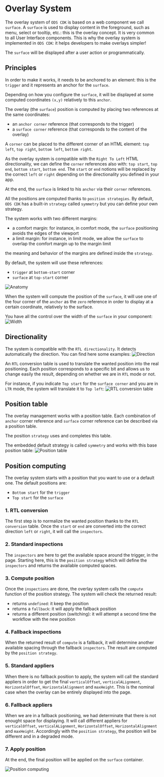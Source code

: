 # Overlay System

The overlay system of `ODS CDK` is based on a web component we call `surface`.
A `surface` is used to display content in the foreground, such as menu, select or tooltip, etc.:
this is the overlay concept. It is very common to all User Interface components.
This is why the overlay system is implemented in `ODS CDK`: it helps developers to make overlays simpler!

The `surface` will be displayed after a user action or programmatically.

## Principles

In order to make it works, it needs to be anchored to an element: this is the `trigger` and it represents an anchor for
the `surface`.

Depending on how you configure the `surface`, it will be displayed at some computed coordinates `(x,y)` relatively to
this `anchor`.

The overlay (the `surface`) position is computed by placing two references at the same coordinates:

- an `anchor corner` reference (that corresponds to the trigger)
- a `surface corner` reference (that corresponds to the content of the overlay)

A `corner` can be placed to the different corner of an HTML
element: `top left`, `top right`, `bottom left`, `bottom right`.

As the overlay system is compatible with the `Right To Left` HTML directionality,
we can define the `corner` references also with: `top start`, `top end`, `bottom start`, `bottom end`.
The `start` or `end` notions will be replaced by the correct `left` or `right` depending on the directionality you defined
in your app.

At the end, the `surface` is linked to his `anchor` via their `corner` references.

All the positions are computed thanks to `position strategies`.
By default, `ODS CDK` has a built-in `strategy` called `symmetry` but you can define your own strategy.

The system works with two different margins:

- a comfort margin: for instance, in comfort mode, the `surface` positioning avoids the edges of the viewport
- a limit margin: for instance, in limit mode, we allow the `surface` to overlap the comfort margin up to the margin limit

the meaning and behavior of the margins are defined inside the `strategy`.

By default, the system will use these references:

- `trigger` at `bottom-start` corner
- `surface` at `top-start` corner

![Anatomy](cdk-images/cdk-overlay-anatomy.png)

When the system will compute the position of the `surface`,
it will use one of the four corner of the `anchor` as the `zero` reference
in order to display at a certain coordinate, relatively to the surface.

You have all the control over the width of the `surface` in your component:
![Width](cdk-images/cdk-overlay-surface-width.png)

## Directionality

The system is compatible with the `RTL directionality`.
It detects automatically the direction.
You can find here some examples:
![Direction](cdk-images/cdk-overlay-surface-direction.png)

An `RTL` conversion table is used to translate the wanted position into the real positioning.
Each position corresponds to a specific bit and allows us to change easily the result,
depending on whether we are in `RTL` mode or not.

For instance, if you indicate `Top start` for the `surface corner` and you are in `LTR` mode,
the system will translate it to `Top left`:
![RTL conversion table](cdk-images/cdk-overlay-rtl-table.png)

## Position table

The overlay management works with a position table.
Each combination of `anchor` corner reference and `surface` corner reference can be described via a position table.

The position `strategy` uses and completes this table.

The embedded default strategy is called `symmetry` and works with this base position table:
![Position table](cdk-images/cdk-overlay-position-table.jpg)

## Position computing

The overlay system starts with a position that you want to use or a default one.
The default positions are:
- `Bottom start` for the `trigger`
- `Top start` for the `surface`

### 1. RTL conversion

The first step is to normalize the wanted position thanks to the `RTL conversion` table.
Once the `start` or `end` are converted into the correct direction `left` or `right`,
it will call the `inspectors`.

### 2. Standard inspections

The `inspectors` are here to get the available space around the trigger, in the page.
Starting here, this is the `position strategy` which will define the `inspectors`
and returns the available computed spaces.

### 3. Compute position

Once the `inspections` are done, the overlay system calls the `compute` function of the position strategy.
The system will check the returned result:

- returns `undefined`: it keep the position
- returns a `fallback`: it will apply the fallback position
- returns a different position (switching): it will attempt a second time the workflow with the new position

### 4. Fallback inspections

When the returned result of `compute` is a fallback, it will determine another available spacing
through the fallback `inspectors`.
The result are computed by the `position strategy`.

### 5. Standard appliers

When there is no fallback position to apply, the system will call the standard appliers in order to
get the final `verticalOffset`, `verticalALignment`, `HorizontalOffset`, `HorizontalAlignment` and `maxHeight`.
This is the nominal case when the overlay can be entirely displayed into the page.

### 6. Fallback appliers

When we are in a fallback positioning, we had determinate that there is not enought space for displaying.
It will call different appliers for `verticalOffset`, `verticalALignment`, `HorizontalOffset`,
`HorizontalAlignment` and `maxHeight`.
Accordingly with the `position strategy`, the position will be different and in a degraded mode.

### 7. Apply position

At the end, the final position will be applied on the `surface` container.

![Position computing](cdk-images/cdk-overlay-position-computing.jpg)
